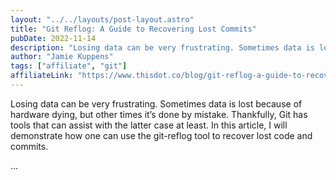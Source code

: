 ```yaml
---
layout: "../../layouts/post-layout.astro"
title: "Git Reflog: A Guide to Recovering Lost Commits"
pubDate: 2022-11-14
description: "Losing data can be very frustrating. Sometimes data is lost because of hardware dying, but other times it’s done by mistake. Thankfully, Git has tools that can assist with the latter case at least. In this article, I will demonstrate how one can use the git-reflog tool to recover lost code and commits."
author: "Jamie Kuppens"
tags: ["affiliate", "git"]
affiliateLink: "https://www.thisdot.co/blog/git-reflog-a-guide-to-recovering-lost-commits"
---
```


Losing data can be very frustrating. Sometimes data is lost because of hardware
dying, but other times it’s done by mistake. Thankfully, Git has tools that can
assist with the latter case at least. In this article, I will demonstrate how
one can use the git-reflog tool to recover lost code and commits.

...
